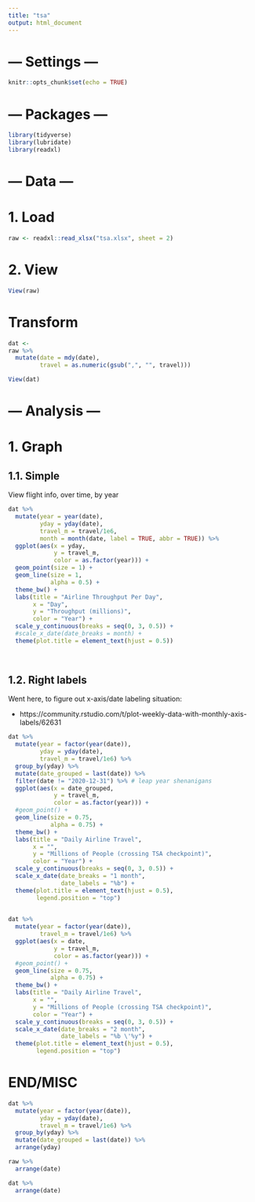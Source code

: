 ---
title: "tsa"
output: html_document
---

# --- Settings ---

```{r setup, include=FALSE}
knitr::opts_chunk$set(echo = TRUE)
```

# --- Packages ---

```{r}
library(tidyverse)
library(lubridate)
library(readxl)
```

# --- Data ---

# 1. Load

```{r}
raw <- readxl::read_xlsx("tsa.xlsx", sheet = 2)
```

# 2. View

```{r}
View(raw)
```

# Transform

```{r}
dat <-
raw %>% 
  mutate(date = mdy(date),
         travel = as.numeric(gsub(",", "", travel)))
```

```{r}
View(dat)
```


# --- Analysis ---

# 1. Graph

## 1.1. Simple

View flight info, over time, by year

```{r, fig.width=12, fig.height=5}
dat %>% 
  mutate(year = year(date),
         yday = yday(date),
         travel_m = travel/1e6,
         month = month(date, label = TRUE, abbr = TRUE)) %>% 
  ggplot(aes(x = yday,
             y = travel_m,
             color = as.factor(year))) +
  geom_point(size = 1) +
  geom_line(size = 1,
            alpha = 0.5) +
  theme_bw() +
  labs(title = "Airline Throughput Per Day",
       x = "Day",
       y = "Throughput (millions)",
       color = "Year") +
  scale_y_continuous(breaks = seq(0, 3, 0.5)) +
  #scale_x_date(date_breaks = month) +
  theme(plot.title = element_text(hjust = 0.5))
  
  
```

## 1.2. Right labels

Went here, to figure out x-axis/date labeling situation:

* https://community.rstudio.com/t/plot-weekly-data-with-monthly-axis-labels/62631


```{r, fig.width=12, fig.height=5}
dat %>% 
  mutate(year = factor(year(date)),
         yday = yday(date),
         travel_m = travel/1e6) %>% 
  group_by(yday) %>% 
  mutate(date_grouped = last(date)) %>%
  filter(date != "2020-12-31") %>% # leap year shenanigans
  ggplot(aes(x = date_grouped,
             y = travel_m,
             color = as.factor(year))) +
  #geom_point() +
  geom_line(size = 0.75,
            alpha = 0.75) +
  theme_bw() +
  labs(title = "Daily Airline Travel",
       x = "",
       y = "Millions of People (crossing TSA checkpoint)",
       color = "Year") +
  scale_y_continuous(breaks = seq(0, 3, 0.5)) +
  scale_x_date(date_breaks = "1 month",
               date_labels = "%b") +
  theme(plot.title = element_text(hjust = 0.5),
        legend.position = "top")
  
```


```{r, fig.width=12, fig.height=5}
dat %>% 
  mutate(year = factor(year(date)),
         travel_m = travel/1e6) %>% 
  ggplot(aes(x = date,
             y = travel_m,
             color = as.factor(year))) +
  #geom_point() +
  geom_line(size = 0.75,
            alpha = 0.75) +
  theme_bw() +
  labs(title = "Daily Airline Travel",
       x = "",
       y = "Millions of People (crossing TSA checkpoint)",
       color = "Year") +
  scale_y_continuous(breaks = seq(0, 3, 0.5)) +
  scale_x_date(date_breaks = "2 month",
               date_labels = "%b \'%y") +
  theme(plot.title = element_text(hjust = 0.5),
        legend.position = "top")
```


# END/MISC


```{r}
dat %>% 
  mutate(year = factor(year(date)),
         yday = yday(date),
         travel_m = travel/1e6) %>% 
  group_by(yday) %>% 
  mutate(date_grouped = last(date)) %>%
  arrange(yday) 
```

```{r}
raw %>% 
  arrange(date)
```

```{r}
dat %>% 
  arrange(date)
```

